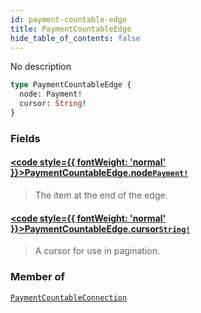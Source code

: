 ```yaml
---
id: payment-countable-edge
title: PaymentCountableEdge
hide_table_of_contents: false
---
```








No description

```graphql
type PaymentCountableEdge {
  node: Payment!
  cursor: String!
}
```


### Fields

#### [<code style={{ fontWeight: 'normal' }}>PaymentCountableEdge.<b>node</b></code>](#)<Bullet />[`Payment!`](../../../developer/api-reference/objects/payment) <Badge class="secondary" text="non-null"/> <Badge class="secondary" text="object"/>
> The item at the end of the edge.
> 

#### [<code style={{ fontWeight: 'normal' }}>PaymentCountableEdge.<b>cursor</b></code>](#)<Bullet />[`String!`](../../../developer/api-reference/scalars/string) <Badge class="secondary" text="non-null"/> <Badge class="secondary" text="scalar"/>
> A cursor for use in pagination.
> 



### Member of

[`PaymentCountableConnection`](../../../developer/api-reference/objects/payment-countable-connection)  <Badge class="secondary" text="object"/>



